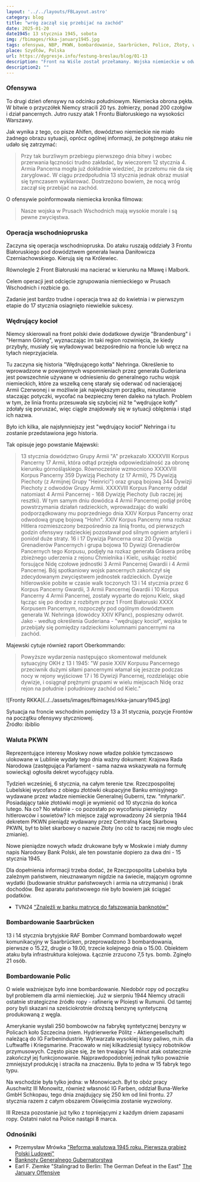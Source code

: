 ```yaml
---
layout: '../../layouts/FBLayout.astro'
category: blog
title: "wróg zaczął się przebijać na zachód"
date: 2025-01-20
date1945: 13 stycznia 1945, sobota
img: /fbimages/rkka-january1945.jpg
tags: ofensywa, NBP, PKWN, bombardowanie, Saarbrücken, Police, Złoty, wędrujący kocioł
place: Szydłów, Polska
url: https://dygresje.info/festung-breslau/blog/01-13
description: "Front na Wiśle został przełamany. Wojska niemieckie w odwrocie. Powstaje 'wędrujący kocioł' Nehringa. Reforma walutowa PKWN. Bombardowania Saarbrücken i Polic"
description2: ""
---
```



### Ofensywa

To drugi dzień ofensywy na odcinku południowym. Niemiecka obrona pękła. W bitwie o przyczółek Niemcy stracili 20 tys. żołnierzy, ponad 200 czołgów i dział pancernych. Jutro ruszy atak 1 Frontu Białoruskiego na wysokości Warszawy.

Jak wynika z tego, co pisze Ahlfen, dowództwo niemieckie nie miało żadnego obrazu sytuacji, oprócz ogólnej informacji, że potężnego ataku nie udało się zatrzymać:

>Przy tak burzliwym przebiegu pierwszego dnia bitwy i wobec przerwania łączności trudno zakładać, by wieczorem 12 stycznia 4. Armia Pancerna mogła już dokładnie wiedzieć, że przełomu nie da się zaryglować. W ciągu przedpołudnia 13 stycznia jednak obraz musiał się tymczasem wyklarować. Dostrzeżono bowiem, że nocą wróg zaczął się przebijać na zachód.

O ofensywie poinformowała niemiecka kronika filmowa:
>Nasze wojska w Prusach Wschodnich mają wysokie morale i są pewne zwycięstwa.

### Operacja wschodniopruska

Zaczyna się operacja wschodniopruska. Do ataku ruszają oddziały 3 Frontu Białoruskiego pod dowództwem generała Iwana Daniłowicza Czerniachowskiego. Kierują się na Królewiec.

Równolegle 2 Front Białoruski ma nacierać w kierunku na Mławę i Malbork.

Celem operacji jest odcięcie zgrupowania niemieckiego w Prusach Wschodnich i rozbicie go.

Zadanie jest bardzo trudne i operacja trwa aż do kwietnia i w pierwszym etapie do 17 stycznia osiagnięto niewielkie sukcesy.

### Wędrujący kocioł

Niemcy skierowali na front polski dwie dodatkowe dywizje "Brandenburg" i "Hermann Göring", wyznaczając im taki region rozwinięcia, że kiedy przybyły, musiały się wyładowywać bezpośrednio na froncie lub wręcz na tyłach nieprzyjaciela.

Tu zaczyna się historia "Wędrującego kotła" Nehringa. Określenie to wprowadzone w powojennych wspomnieniach przez generała Guderiana jest powszechnie używane w odniesieniu do generalnego ruchu wojsk niemieckich, które za wszelką cenę starały się oderwać od nacierającej Armii Czerwonej i w możliwie jak największym porządku, nieustannie staczając potyczki, wycofać na bezpieczny teren daleko na tyłach. Problem w tym, że linia frontu przesuwała się szybciej niż te "wędrujące kotły" zdołały się poruszać, więc ciągle znajdowały się w sytuacji oblężenia i stąd ich nazwa.

Było ich kilka, ale najsłynniejszy jest "wędrujący kocioł" Nehringa i tu zostanie przedstawiona jego historia.

Tak opisuje jego powstanie Majewski:

>13 stycznia dowództwo Grupy Armii "A" przekazało XXXXVIII Korpus Pancerny 17 Armii, która odtąd przejęła odpowiedzialność za obronę kierunku górnośląskiego. Równocześnie wzmocniono XXXXVIII Korpus Pancerny 359 Dywizją Piechoty (z 17 Armii), 75 Dywizją Piechoty (z Armijnej Grupy "Heinrici") oraz grupą bojową 344 Dywizji Piechoty z odwodów Grupy Armii. XXXXVIII Korpus Pancerny oddał natomiast 4 Armii Pancernej - 168 Dywizję Piechoty (lub raczej jej resztki). W tym samym dniu dowódca 4 Armii Pancernej podjął próbę powstrzymania działań radzieckich, wprowadzając do walki podporządkowany mu poprzedniego dnia XXIV Korpus Pancerny oraz odwodową grupę bojową "Hohn". XXIV Korpus Pancerny nma rozkaz Hitlera rozmieszczony bezpośrednio za linią frontu, od pierwszych godzin ofensywy radzieckiej pozostawał pod silnym ogniem artylerii i poniósł duże straty. 16 i 17 Dywizja Pancerna oraz 20 Dywizja Grenadierów Pancernych i grupa bojowa 10 Dywizji Grenadierów Pancernych tego Korpusu, podjęły na rozkaz generała Gräsera próbę zbieżnego uderzenia z rejonu Chmielnika i Kielc, usiłując rozbić forsujące Nidę czołowe jednostki 3 Armii Pancernej Gwardii i 4 Armii Pancernej. Bój spotkaniowy wojsk pancernych zakończył się zdecydowanym zwycięstwem jednostek radzieckich. Dywizje hitlerowskie pobite w czasie walk toczonych 13 i 14 stycznia przez 6 Korpus Pancerny Gwardii, 3 Armii Pancernej Gwardii i 10 Korpus Pancerny 4 Armii Pancernej, zostały wyparte do rejonu Kielc, skąd łącząc się po drodze z rozbitym przez 1 Front Białoruski XXXX Korpusem Pancernym, rozpoczęły pod ogólnym dowództwem generała W. Nehringa (dowódcy XXIV KPanc), pospieszny odwrót. Jako - według określenia Guderiana - "wędrujący kocioł", wojska te przebijały się pomiędzy radzieckimi kolumnami pancernymi na zachód.

Majewski cytuje również raport Oberkommando:

>Powyższe wydarzenia następująco skomentował meldunek sytuacyjny OKH z 13 I 1945: "W pasie XXIV Korpusu Pancernego przeciwnik dużymi siłami pancernymi włamał się jeszcze podczas nocy w rejony wyjściowe 17 i 16 Dywizji Pancernej, rozdzielając obie dywizje, i osiągnął prężnymi grupami w wielu miejscach Nidę oraz rejon na południe i południowy zachód od Kielc."

<FBBoxImageWrapper>
![Fronty RKKA](../../assets/images/fbimages/rkka-january1945.jpg)

Sytuacja na froncie wschodnim pomiędzy 13 a 31 stycznia, pozycje Frontów na początku ofensywy styczniowej.<br />
Źródło: ibiblio
</FBBoxImageWrapper>

### Waluta PKWN

Reprezentujące interesy Moskwy nowe władze polskie tymczasowo ulokowane w Lublinie wydały tego dnia ważny dokument: Krajowa Rada Narodowa (zastępująca Parlament - sama nazwa wskazywała na formułę sowiecką) ogłosiła dekret wycofujący rubla.

Tydzień wcześniej, 6 stycznia, na całym terenie tzw. Rzeczpospolitej Lubelskiej wycofano z obiegu złotówki okupacyjne Banku emisyjnego wydawane przez władze niemieckie Generalnej Guberni, tzw. "młynarki". Posiadający takie złotówki mogli je wymienić od 10 stycznia do końca lutego. Na co? No właśnie - co pozostało po wycofaniu pieniędzy hitlerowców i sowietów? Ich miejsce zajął wprowadzony 24 sierpnia 1944 dekretem PKWN pieniądz wydawany przez Centralną Kasę Skarbową PKWN, był to bilet skarbowy o nazwie Złoty (no cóż to raczej nie mogło ulec zmianie).

Nowe pieniądze nowych władz drukowane były w Moskwie i miały dumny napis Narodowy Bank Polski, ale ten powstanie dopiero za dwa dni - 15 stycznia 1945.

Dla dopełnienia informacji trzeba dodać, że Rzeczpospolita Lubelska była zależnym państwem, nieuznawanym nigdzie na świecie, mającym ogromne wydatki (budowanie struktur państwowych i armia na utrzymaniu) i brak dochodów. Bez aparatu państwowego nie było bowiem jak ściągać podatków.

- TVN24 ["Znaleźli w banku matrycę do fałszowania banknotów"](https://tvn24.pl/tvnwarszawa/srodmiescie/warszawa-w-banku-bgk-znalezli-matryce-do-falszowania-banknotow-st8393175)

### Bombardowanie Saarbrücken

13 i 14 stycznia brytyjskie RAF Bomber Command bombardowało węzeł komunikacyjny w Saarbrücken, przeprowadzono 3 bombardowania, pierwsze o 15.22, drugie o 19.00, trzecie kolejnego dnia o 15.00. Obiektem ataku była infrastruktura kolejowa. Łącznie zrzucono 7,5 tys. bomb. Zginęło 21 osób.

### Bombardowanie Polic

O wiele ważniejsze było inne bombardowanie. Niedobór ropy od początku był problemem dla armii niemieckiej. Już w sierpniu 1944 Niemcy utracili ostatnie strategiczne źródło ropy - rafinerię w Ploiești w Rumunii. Od tamtej pory byli skazani na sześciokrotnie droższą benzynę syntetyczną produkowaną z węgla.

Amerykanie wysłali 250 bombowców na fabrykę syntetycznej benzyny w Policach koło Szczecina (niem. Hydrierwerke Pölitz - Aktiengesellschaft) należącą do IG Farbenindustrie. Wytwarzała wysokiej klasy paliwo, m.in. dla Luftwaffe i Kriegsmarine. Pracowało w niej kilkadziesiąt tysięcy robotników przymusowych. Często pisze się, że ten trwający 14 minut atak ostatecznie zakończył jej funkcjonowanie. Najprawdopodobniej jednak tylko poważnie zmniejszył produkcję i straciła na znaczeniu. Była to jedna w 15 fabryk tego typu.

Na wschodzie była tylko jedna: w Monowicach. Był to obóz pracy Auschwitz III Monowitz, również własność IG Farben, oddział Buna-Werke GmbH Schkopau, tego dnia znajdujący się 250 km od linii frontu. 27 stycznia razem z całym obszarem Oświęcimia zostanie wyzwolony.

III Rzesza pozostanie już tylko z topniejącymi z każdym dniem zapasami ropy. Ostatni nalot na Police nastąpi 8 marca.

### Odnośniki

- Przemysław Mrówka ["Reforma walutowa 1945 roku. Pierwsza grabież Polski Ludowej"](https://tytus.edu.pl/2018/10/30/reforma-walutowa-1945-roku-pierwsza-grabiez-polski-ludowej/)
- [Banknoty Generalnego Gubernatorstwa](http://generalgouvernement.pl/dokumenty-gg/banknoty-generalnego-gubernatorstwa/)
- Earl F. Ziemke "Stalingrad to Berlin: The German Defeat in the East" [The January Offensive](https://www.ibiblio.org/hyperwar/USA/USA-EF-Defeat/USA-EF-Defeat-19.html)